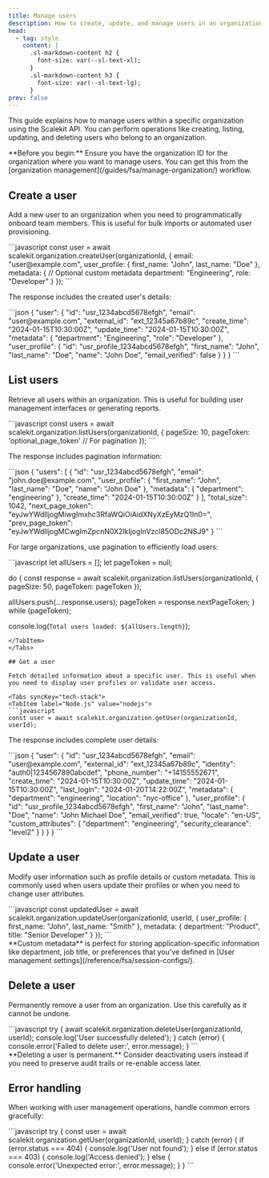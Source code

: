 ```yaml
---
title: Manage users
description: How to create, update, and manage users in an organization using the Scalekit API.
head:
  - tag: style
    content: |
      .sl-markdown-content h2 {
        font-size: var(--sl-text-xl);
      }
      .sl-markdown-content h3 {
        font-size: var(--sl-text-lg);
      }
prev: false
---
```


This guide explains how to manage users within a specific organization using the Scalekit API. You can perform operations like creating, listing, updating, and deleting users who belong to an organization.

<Aside type="note">
**Before you begin:** Ensure you have the organization ID for the organization where you want to manage users. You can get this from the [organization management](/guides/fsa/manage-organization/) workflow.
</Aside>

## Create a user

Add a new user to an organization when you need to programmatically onboard team members. This is useful for bulk imports or automated user provisioning.

<Tabs syncKey="tech-stack">
<TabItem label="Node.js" value="nodejs">
```javascript
const user = await scalekit.organization.createUser(organizationId, {
  email: "user@example.com",
  user_profile: {
    first_name: "John",
    last_name: "Doe"
  },
  metadata: {
    // Optional custom metadata
    department: "Engineering",
    role: "Developer"
  }
});
```
</TabItem>
</Tabs>

The response includes the created user's details:

<Tabs>
<TabItem label="Response" value="response">
```json
{
  "user": {
    "id": "usr_1234abcd5678efgh",
    "email": "user@example.com",
    "external_id": "ext_12345a67b89c",
    "create_time": "2024-01-15T10:30:00Z",
    "update_time": "2024-01-15T10:30:00Z",
    "metadata": {
      "department": "Engineering",
      "role": "Developer"
    },
    "user_profile": {
      "id": "usr_profile_1234abcd5678efgh",
      "first_name": "John",
      "last_name": "Doe",
      "name": "John Doe",
      "email_verified": false
    }
  }
}
```
</TabItem>
</Tabs>

## List users

Retrieve all users within an organization. This is useful for building user management interfaces or generating reports.

<Tabs syncKey="tech-stack">
<TabItem label="Node.js" value="nodejs">
```javascript
const users = await scalekit.organization.listUsers(organizationId, {
  pageSize: 10,
  pageToken: 'optional_page_token' // For pagination
});
```
</TabItem>
</Tabs>

The response includes pagination information:

<Tabs>
<TabItem label="Response" value="response">
```json
{
  "users": [
    {
      "id": "usr_1234abcd5678efgh",
      "email": "john.doe@example.com",
      "user_profile": {
        "first_name": "John",
        "last_name": "Doe",
        "name": "John Doe"
      },
      "metadata": {
        "department": "engineering"
      },
      "create_time": "2024-01-15T10:30:00Z"
    }
  ],
  "total_size": 1042,
  "next_page_token": "eyJwYWdlIjogMiwgImxhc3RfaWQiOiAidXNyXzEyMzQ1In0=",
  "prev_page_token": "eyJwYWdlIjogMCwgImZpcnN0X2lkIjogInVzcl85ODc2NSJ9"
}
```
</TabItem>
</Tabs>

For large organizations, use pagination to efficiently load users:

<Tabs syncKey="tech-stack">
<TabItem label="Node.js" value="nodejs">
```javascript
let allUsers = [];
let pageToken = null;

do {
  const response = await scalekit.organization.listUsers(organizationId, {
    pageSize: 50,
    pageToken: pageToken
  });

  allUsers.push(...response.users);
  pageToken = response.nextPageToken;
} while (pageToken);

console.log(`Total users loaded: ${allUsers.length}`);
```
</TabItem>
</Tabs>

## Get a user

Fetch detailed information about a specific user. This is useful when you need to display user profiles or validate user access.

<Tabs syncKey="tech-stack">
<TabItem label="Node.js" value="nodejs">
```javascript
const user = await scalekit.organization.getUser(organizationId, userId);
```
</TabItem>
</Tabs>

The response includes complete user details:

<Tabs>
<TabItem label="Response" value="response">
```json
{
  "user": {
    "id": "usr_1234abcd5678efgh",
    "email": "user@example.com",
    "external_id": "ext_12345a67b89c",
    "identity": "auth0|1234567890abcdef",
    "phone_number": "+14155552671",
    "create_time": "2024-01-15T10:30:00Z",
    "update_time": "2024-01-15T10:30:00Z",
    "last_login": "2024-01-20T14:22:00Z",
    "metadata": {
      "department": "engineering",
      "location": "nyc-office"
    },
    "user_profile": {
      "id": "usr_profile_1234abcd5678efgh",
      "first_name": "John",
      "last_name": "Doe",
      "name": "John Michael Doe",
      "email_verified": true,
      "locale": "en-US",
      "custom_attributes": {
        "department": "engineering",
        "security_clearance": "level2"
      }
    }
  }
}
```
</TabItem>
</Tabs>

## Update a user

Modify user information such as profile details or custom metadata. This is commonly used when users update their profiles or when you need to change user attributes.

<Tabs syncKey="tech-stack">
<TabItem label="Node.js" value="nodejs">
```javascript
const updatedUser = await scalekit.organization.updateUser(organizationId, userId, {
  user_profile: {
    first_name: "John",
    last_name: "Smith"
  },
  metadata: {
    department: "Product",
    title: "Senior Developer"
  }
});
```
</TabItem>
</Tabs>

<Aside type="tip">
**Custom metadata** is perfect for storing application-specific information like department, job title, or preferences that you've defined in [User management settings](/reference/fsa/session-configs/).
</Aside>

## Delete a user

Permanently remove a user from an organization. Use this carefully as it cannot be undone.

<Tabs syncKey="tech-stack">
<TabItem label="Node.js" value="nodejs">
```javascript
try {
  await scalekit.organization.deleteUser(organizationId, userId);
  console.log('User successfully deleted');
} catch (error) {
  console.error('Failed to delete user:', error.message);
}
```
</TabItem>
</Tabs>

<Aside type="caution">
**Deleting a user is permanent.** Consider deactivating users instead if you need to preserve audit trails or re-enable access later.
</Aside>

## Error handling

When working with user management operations, handle common errors gracefully:

<Tabs syncKey="tech-stack">
<TabItem label="Node.js" value="nodejs">
```javascript
try {
  const user = await scalekit.organization.getUser(organizationId, userId);
} catch (error) {
  if (error.status === 404) {
    console.log('User not found');
  } else if (error.status === 403) {
    console.log('Access denied');
  } else {
    console.error('Unexpected error:', error.message);
  }
}
```
</TabItem>
</Tabs>
